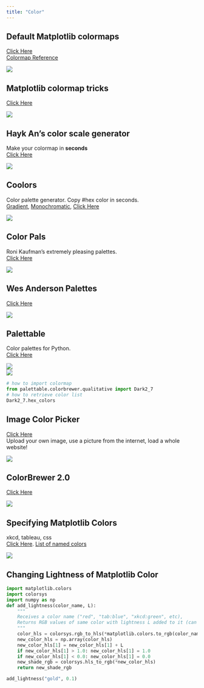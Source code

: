 ```yaml
---
title: "Color"
---
```


## Default Matplotlib colormaps

[Click Here](https://matplotlib.org/2.0.2/users/colormaps.html)  
[Colormap Reference](https://matplotlib.org/stable/gallery/color/colormap_reference.html?highlight=colormaps)

![](https://matplotlib.org/2.0.2/_images/lightness_01.png)

## Matplotlib colormap tricks

[Click Here](https://matplotlib.org/stable/tutorials/colors/colormapnorms.html?highlight=colormaps)

![](https://matplotlib.org/stable/_images/sphx_glr_colormapnorms_005.png)

## Hayk An’s color scale generator

Make your colormap in **seconds**  
[Click Here](https://hihayk.github.io/scale/#4/6/50/80/-51/67/20/14/1D9A6C/29/154/108/white)

![](/more/color/Hayk-An-generator.png)

## Coolors

Color palette generator. Copy #hex color in seconds.  
[Gradient](https://coolors.co/palettes/popular/gradient), [Monochromatic](https://coolors.co/palettes/popular/monochromatic),
[Click Here](https://coolors.co)

![](/more/color/coolors.png)

## Color Pals

Roni Kaufman's extremely pleasing palettes.  
[Click Here](https://ronikaufman.github.io/color_pals/)

![](/more/color/base-palette.png)

## Wes Anderson Palettes

[Click Here](https://wesandersonpalettes.tumblr.com)

![](https://64.media.tumblr.com/300310dd5e503f51b0b875e05db79791/tumblr_o6r7oiHYiI1tvvqeko1_500.jpg)

## Palettable

Color palettes for Python.  
[Click Here](https://jiffyclub.github.io/palettable/)

![](https://jiffyclub.github.io/palettable/colorbrewer/diverging/img/BrBG_11_continuous.png)  
![](https://jiffyclub.github.io/palettable/colorbrewer/diverging/img/BrBG_11_discrete.png)

```python
# how to import colormap
from palettable.colorbrewer.qualitative import Dark2_7
# how to retrieve color list
Dark2_7.hex_colors
```

## Image Color Picker

[Click Here](https://imagecolorpicker.com/en)  
Upload your own image, use a picture from the internet, load a whole website!

![](/more/color/imagecolorpicker.png)

## ColorBrewer 2.0

[Click Here](https://colorbrewer2.org/)

![](/more/color/colorbrewer2.png)

## Specifying Matplotlib Colors

xkcd, tableau, css  
[Click Here](https://matplotlib.org/stable/tutorials/colors/colors.html).
[List of named colors](https://matplotlib.org/stable/gallery/color/named_colors.html)

![](/more/color/sphx_glr_named_colors_003.webp)

## Changing Lightness of Matplotlib Color

```python
import matplotlib.colors
import colorsys
import numpy as np
def add_lightness(color_name, L):
    """
    Receives a color name ("red", "tab:blue", "xkcd:green", etc),
    Returns RGB values of same color with lightness L added to it (can be negative too)
    """
    color_hls = colorsys.rgb_to_hls(*matplotlib.colors.to_rgb(color_name))
    new_color_hls = np.array(color_hls)
    new_color_hls[1] = new_color_hls[1] + L
    if new_color_hls[1] > 1.0: new_color_hls[1] = 1.0
    if new_color_hls[1] < 0.0: new_color_hls[1] = 0.0
    new_shade_rgb = colorsys.hls_to_rgb(*new_color_hls)
    return new_shade_rgb

add_lightness("gold", 0.1)
```



